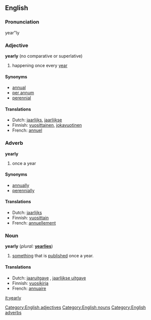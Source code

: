 ==English==

===Pronunciation===
year"ly

===Adjective===
'''yearly''' (no comparative or superlative)

# happening once every [[year]]

====Synonyms====
* [[annual]]
* [[per annum]]
* [[perennial]]

====Translations====
*Dutch: [[jaarlijks]], [[jaarlijkse]]
*Finnish: [[vuosittainen]], [[jokavuotinen]]
*French: [[annuel]] {{m}}

===Adverb===
'''yearly'''

# once a year

====Synonyms====
* [[annually]]
* [[perennially]]

====Translations====
*Dutch: [[jaarlijks]]
*Finnish: [[vuosittain]]
*French: [[annuellement]]

===Noun===
'''yearly'''  (''plural:'' '''[[yearlies]]''')

# [[something]] that is [[publish]]ed once a year.

====Translations====
*Dutch: [[jaaruitgave]] {{f}}, [[jaarlijkse uitgave]] {{f}}
*Finnish: [[vuosikirja]]
*French: [[annuaire]] {{m}}

[[Category:English adjectives]]
[[Category:English nouns]]
[[Category:English adverbs]]

[[it:yearly]]